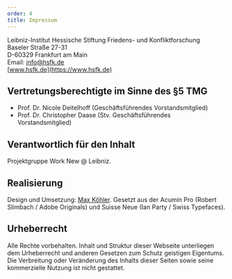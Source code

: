```yaml
---
order: 4
title: Impressum
---
```




Leibniz-Institut Hessische Stiftung Friedens- und Konfliktforschung\
Baseler Straße 27-31\
D-60329 Frankfurt am Main\
Email: [info@hsfk.de](mailto:info@hsfk.de)\
[www.hsfk.de](https://www.hsfk.de)

## Vertretungsberechtigte im Sinne des §5 TMG

- Prof. Dr. Nicole Deitelhoff (Geschäftsführendes Vorstandsmitglied)
- Prof. Dr. Christopher Daase (Stv. Geschäftsführendes Vorstandsmitglied)

## Verantwortlich für den Inhalt

Projektgruppe Work New @ Leibniz.

## Realisierung

Design und Umsetzung: [Max Köhler](https://www.maxkohler.com/). Gesetzt aus der Acumin Pro (Robert Slimbach / Adobe Originals) und Suisse Neue (Ian Party / Swiss Typefaces).

## Urheberrecht

Alle Rechte vorbehalten. Inhalt und Struktur dieser Webseite unterliegen dem Urheberrecht und anderen Gesetzen zum Schutz geistigen Eigentums. Die Verbreitung oder Veränderung des Inhalts dieser Seiten sowie seine kommerzielle Nutzung ist nicht gestattet.

